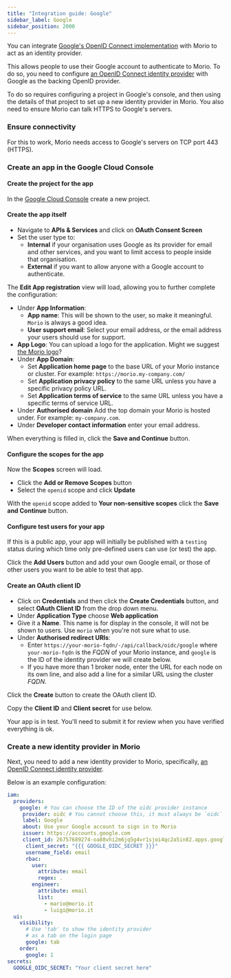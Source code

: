 ```yaml
---
title: "Integration guide: Google"
sidebar_label: Google
sidebar_position: 2000
---
```


You can integrate [Google's OpenID Connect
implementation](https://developers.google.com/identity/openid-connect/openid-connect)
with Morio to act as an identity provider.

This allows people to use their Google account to authenticate to Morio.
To do so, you need to configure [an OpenID Connect identity
provider](/docs/guides/settings/idps/#openid-connect) with Google as the
backing OpenID provider.

To do so requires configuring a project in Google's console, and then using the
details of that project to set up a new identity provider in Morio. 
You also need to ensure Morio can talk HTTPS to Google's servers.

### Ensure connectivity

For this to work, Morio needs access to Google's servers on TCP port 443 (HTTPS).

### Create an app in the Google Cloud Console

#### Create the project for the app

In the [Google Cloud Console](https://console.cloud.google.com/) create a new project.

#### Create the app itself

- Navigate to **APIs & Services** and click on **OAuth Consent Screen**
- Set the user type to:
  - **Internal** if your organisation uses Google as its provider for email and
    other services, and you want to limit access to people inside that
    organisation.
  - **External** if you want to allow anyone with a Google account to
    authenticate.

The **Edit App registration** view will load, allowing you to further complete
the configuration:

- Under **App Information**:
  - **App name**: This will be shown to the user, so make it meaningful.
    `Morio` is always a good idea.
  - **User support email**: Select your email address, or the email address
    your users should use for support.
- **App Logo**: You can upload a logo for the application. Might we suggest
  [the Morio logo](/img/morio-avatar.png)?
- Under **App Domain**:
  - Set **Application home page** to the base URL of your Morio instance or
    cluster. For example: `https://morio.my-company.com/`
  - Set **Application privacy policy** to the same URL unless you have a
    specific privacy policy URL.
  - Set **Application terms of service** to the same URL unless you have a
    specific terms of service URL.
- Under **Authorised domain** Add the top domain your Morio is hosted under.
  For example: `my-company.com`.
- Under **Developer contact information** enter your email address.

When everything is filled in, click the **Save and Continue** button.

#### Configure the scopes for the app

Now the **Scopes** screen will load.

- Click the **Add or Remove Scopes** button
- Select the `openid` scope and click **Update**

With the `openid` scope added to **Your non-sensitive scopes** click the **Save
and Continue** button.

#### Configure test users for your app

If this is a public app, your app will initially be published with a `testing`
status during which time only pre-defined users can use (or test) the app.

Click the **Add Users** button and add your own Google email, or those of other
users you want to be able to test that app.

#### Create an OAuth client ID

- Click on **Credentials** and then click the **Create Credentials** button,
  and select **OAuth Client ID** from the drop down menu.
- Under **Application Type** choose **Web application**
- Give it a **Name**. This name is for display in the console, it will not be
  shown to users. Use `morio` when you're not sure what to use.
- Under **Authorised redirect URIs**:
  - Enter `https://your-morio-fqdn/-/api/callback/oidc/google`
  where `your-morio-fqdn` is the _FQDN_ of your Morio instance, and `google` is
  the ID of the identity provider we will create below.
  - If you have more than 1 broker node, enter the URL for each node on its own
  line, and also add a line for a similar URL using the cluster _FQDN_.
  
Click the **Create** button to create the OAuth client ID.

Copy the **Client ID** and **Client secret** for use below.

<Note>

Your app is in test. You'll need to submit it for review when you have verified
everything is ok.

</Note>

### Create a new identity provider in Morio

Next, you need to add a new identity provider to Morio, specifically, [an
OpenID Connect identity provider](/docs/guides/settings/idps/#openid-connect).

Below is an example configuration:

```yaml
iam:
  providers:
    google: # You can choose the ID of the oidc provider instance
     provider: oidc # You cannot choose this, it must always be `oidc`
     label: Google
     about: Use your Google account to sign in to Morio
     issuer: https://accounts.google.com
     client_id: 26757689274-oa88vhi2m6jq5g4vr1sjoi4qc2a5in82.apps.googleusercontent.com
      client_secret: "{{{ GOOGLE_OIDC_SECRET }}}"
      username_field: email
      rbac:
        user:
          attribute: email
          regex: .
        engineer:
          attribute: email
          list:
            - mario@morio.it
            - luigi@morio.it
  ui:
    visibility:
      # Use 'tab' to show the identity provider 
      # as a tab on the login page
      google: tab
    order:
      google: 1
secrets:
  GOOGLE_OIDC_SECRET: "Your client secret here"
```
